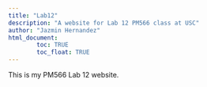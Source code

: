 ```yaml
---
title: "Lab12"
description: "A website for Lab 12 PM566 class at USC"
author: "Jazmin Hernandez"
html_document:
        toc: TRUE
        toc_float: TRUE
---
```


This is my PM566 Lab 12 website.
